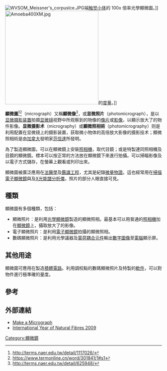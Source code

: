 [[File:WVSOM_Meissner's_corpuslce.JPG|thumb]]端[[触觉小体|触觉小体]]的 100x 倍率光學顯微圖。]]
[[File:Amoeba400XM.jpg|300px]]的[[度量|度量]]。]]

'''顯微圖'''<ref>http://terms.naer.edu.tw/detail/1117026/</ref><ref>https://www.termonline.cn/word/301841/1#s1</ref>（micrograph）又稱'''顯微像'''<ref>http://terms.naer.edu.tw/detail/625948/</ref>，或'''显微照片'''（photomicrograph），是以[[显微摄影装置|显微摄影装置]]拍摄[[显微镜|显微镜]]视野中所观察到的物像的[[像片|像片]]或[[影像|影像]]，以顯示放大了的物件影像。'''显微摄影术'''（micrography）或'''顯微照相術'''（photomicrography）则是利用配置在显微镜上的摄影装置，获取微小物体的高倍放大影像的摄影技术；顯微照相術是由[[加拿大|加拿大]]發明家[[范信達|范信達]]所發明。

為了製造顯微圖，可以在顯微鏡上安裝[[照相機|照相機]]，取代目鏡；或是特製連同照相機及目鏡的顯微鏡。標本可以按正常的方法放在顯微鏡下來進行拍攝。可以掃瞄影像及以電子方式儲存，在螢幕上觀看或列印出來。

顯微圖被廣泛應用在[[法醫學|法醫學]]及[[鑑識工程|鑑識工程]]，尤其是紀錄[[微量物證|微量物證]]。這也經常用在[[掃描電子顯微鏡|掃描電子顯微鏡]]與及[[X光能譜分析儀|X光能譜分析儀]]，照片的部分人眼直接可見。

== 種類 ==
顯微圖有多個種類，包括：

* 顯微照片：是利用[[光學顯微鏡|光學顯微鏡]]製造的顯微照相。最基本可以用普通的[[照相機|照相機]]加在[[顯微鏡|顯微鏡]]上，攝取放大了的影像。
* 電子顯微照片：是利用[[電子顯微鏡|電子顯微鏡]]拍攝的顯微照相。
* 數碼顯微照片：是利用光學議器及[[電荷耦合元件|電荷耦合元件]]輸出[[數字圖像|數字圖像]]至[[電腦|電腦]]顯示屏。

== 其他用途 ==
顯微圖可應用在製造[[積體電路|積體電路]]。利用調校點的數碼顯微照片及特製的[[軟件|軟件]]，可以對物件進行極準確的量度。

== 參考 ==
<references/>
== 外部連結 ==
* [https://web.archive.org/web/20111127175325/http://www.childrenshospital.org/research/micrographmaker/ Make a Micrograph]
* [https://web.archive.org/web/20181216111524/http://www.naturalfibres2009.org/en/fibres/gallery.html International Year of Natural Fibres 2009]

[[Category:顯微鏡|Category:顯微鏡]]